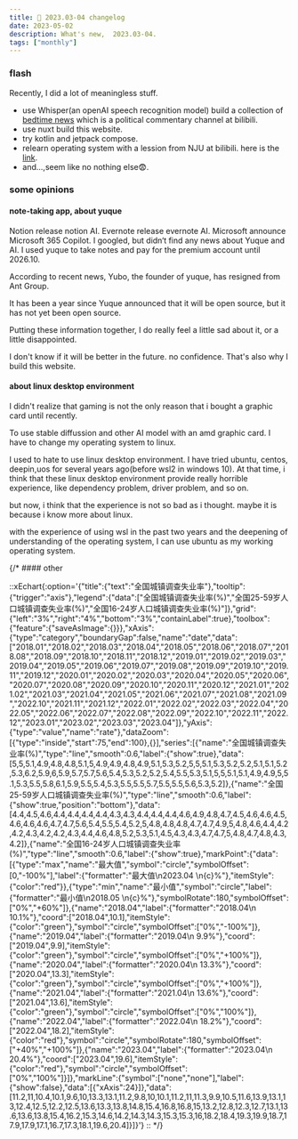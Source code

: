 ```yaml
---
title: 📅 2023.03-04 changelog
date: 2023-05-02
description: What's new,  2023.03-04.
tags: ["monthly"]
---
```


### flash

Recently, I did a lot of meaningless stuff. 
- use Whisper(an openAI  speech recognition model) build a collection of  [bedtime news](https://btnews.ktlab.io/) which is a political commentary channel at bilibili.
- use nuxt build this website.
- try kotlin and jetpack compose.
- relearn operating system with a lession from NJU at bilibili. here is the [link](https://space.bilibili.com/202224425/channel/collectiondetail?sid=1116786).
- and...,seem like no nothing else😨.


### some opinions

#### note-taking app, about yuque

Notion release notion AI. Evernote release evernote AI. Microsoft announce Microsoft 365 Copilot.
I googled, but didn‘t find any news about Yuque and AI. I used yuque to take notes and pay for the premium account until 2026.10. 

According to recent news, Yubo, the founder of yuque, has resigned from Ant Group.

It has been a year since Yuque announced that it will be open source, but it has not yet been open source.

Putting these information together, I do really feel a little sad about it, or a little disappointed.

I don't know if it will be better in the future. no confidence. That's also why I build this website.

#### about linux desktop environment
I didn't realize that gaming is not the only reason that i bought a graphic card until recently.

To use stable diffussion and other AI model with an amd graphic card. I have to change my operating system to linux.

I used to hate to use linux desktop environment. I have tried ubuntu, centos, deepin,uos for several years ago(before wsl2 in windows 10). 
At that time, i think that these linux desktop environment provide really horrible experience, like dependency problem, driver problem, and so on.

but now, i think that the experience is not so bad as i thought. maybe it is because i know more about linux.

with the experience of using wsl in the past two years and the deepening of understanding of the operating system, I can use ubuntu as my working operating system.

{/* #### other

::xEchart{:option='{"title":{"text":"全国城镇调查失业率"},"tooltip":{"trigger":"axis"},"legend":{"data":["全国城镇调查失业率(%)","全国25-59岁人口城镇调查失业率(%)","全国16-24岁人口城镇调查失业率(%)"]},"grid":{"left":"3%","right":"4%","bottom":"3%","containLabel":true},"toolbox":{"feature":{"saveAsImage":{}}},"xAxis":{"type":"category","boundaryGap":false,"name":"date","data":["2018.01","2018.02","2018.03","2018.04","2018.05","2018.06","2018.07","2018.08","2018.09","2018.10","2018.11","2018.12","2019.01","2019.02","2019.03","2019.04","2019.05","2019.06","2019.07","2019.08","2019.09","2019.10","2019.11","2019.12","2020.01","2020.02","2020.03","2020.04","2020.05","2020.06","2020.07","2020.08","2020.09","2020.10","2020.11","2020.12","2021.01","2021.02","2021.03","2021.04","2021.05","2021.06","2021.07","2021.08","2021.09","2022.10","2021.11","2021.12","2022.01","2022.02","2022.03","2022.04","2022.05","2022.06","2022.07","2022.08","2022.09","2022.10","2022.11","2022.12","2023.01","2023.02","2023.03","2023.04"]},"yAxis":{"type":"value","name":"rate"},"dataZoom":[{"type":"inside","start":75,"end":100},{}],"series":[{"name":"全国城镇调查失业率(%)","type":"line","smooth":0.6,"label":{"show":true},"data":[5,5,5.1,4.9,4.8,4.8,5.1,5,4.9,4.9,4.8,4.9,5.1,5.3,5.2,5,5,5.1,5.3,5.2,5.2,5.1,5.1,5.2,5.3,6.2,5.9,6,5.9,5.7,5.7,5.6,5.4,5.3,5.2,5.2,5.4,5.5,5.3,5.1,5,5,5.1,5.1,4.9,4.9,5,5.1,5.3,5.5,5.8,6.1,5.9,5.5,5.4,5.3,5.5,5.5,5.7,5.5,5.5,5.6,5.3,5.2]},{"name":"全国25-59岁人口城镇调查失业率(%)","type":"line","smooth":0.6,"label":{"show":true,"position":"bottom"},"data":[4.4,4.5,4.6,4.4,4.4,4.4,4.4,4.3,4.3,4.4,4.4,4.4,4.6,4.9,4.8,4.7,4.5,4.6,4.6,4.5,4.6,4.6,4.6,4.7,4.7,5.6,5.4,5.5,5.4,5.2,5,4.8,4.8,4.8,4.7,4.7,4.9,5,4.8,4.6,4.4,4.2,4.2,4.3,4.2,4.2,4.3,4.4,4.6,4.8,5.2,5.3,5.1,4.5,4.3,4.3,4.7,4.7,5,4.8,4.7,4.8,4.3,4.2]},{"name":"全国16-24岁人口城镇调查失业率(%)","type":"line","smooth":0.6,"label":{"show":true},"markPoint":{"data":[{"type":"max","name":"最大值","symbol":"circle","symbolOffset":[0,"-100%"],"label":{"formatter":"最大值\n2023.04 \n{c}%"},"itemStyle":{"color":"red"}},{"type":"min","name":"最小值","symbol":"circle","label":{"formatter":"最小值\n2018.05 \n{c}%"},"symbolRotate":180,"symbolOffset":["0%","+60%"]},{"name":"2018.04","label":{"formatter":"2018.04\n 10.1%"},"coord":["2018.04",10.1],"itemStyle":{"color":"green"},"symbol":"circle","symbolOffset":["0%","-100%"]},{"name":"2019.04","label":{"formatter":"2019.04\n 9.9%"},"coord":["2019.04",9.9],"itemStyle":{"color":"green"},"symbol":"circle","symbolOffset":["0%","+100%"]},{"name":"2020.04","label":{"formatter":"2020.04\n 13.3%"},"coord":["2020.04",13.3],"itemStyle":{"color":"green"},"symbol":"circle","symbolOffset":["0%","+100%"]},{"name":"2021.04","label":{"formatter":"2021.04\n 13.6%"},"coord":["2021.04",13.6],"itemStyle":{"color":"green"},"symbol":"circle","symbolOffset":["0%","100%"]},{"name":"2022.04","label":{"formatter":"2022.04\n 18.2%"},"coord":["2022.04",18.2],"itemStyle":{"color":"red"},"symbol":"circle","symbolRotate":180,"symbolOffset":["+40%","+100%"]},{"name":"2023.04","label":{"formatter":"2023.04\n 20.4%"},"coord":["2023.04",19.6],"itemStyle":{"color":"red"},"symbol":"circle","symbolOffset":["0%","100%"]}]},"markLine":{"symbol":["none","none"],"label":{"show":false},"data":[{"xAxis":24}]},"data":[11.2,11,10.4,10.1,9.6,10,13.3,13.1,11.2,9.8,10,10.1,11.2,11,11.3,9.9,10.5,11.6,13.9,13.1,13,12.4,12.5,12.2,12.5,13.6,13.3,13.8,14.8,15.4,16.8,16.8,15,13.2,12.8,12.3,12.7,13.1,13.6,13.6,13.8,15.4,16.2,15.3,14.6,14.2,14.3,14.3,15.3,15.3,16,18.2,18.4,19.3,19.9,18.7,17.9,17.9,17.1,16.7,17.3,18.1,19.6,20.4]}]}'}
:: */}